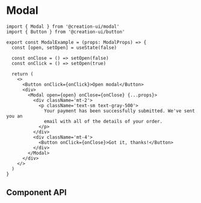 

# Modal

```tsx copy
import { Modal } from '@creation-ui/modal'
import { Button } from '@creation-ui/button'

export const ModalExample = (props: ModalProps) => {
  const [open, setOpen] = useState(false)

  const onClose = () => setOpen(false)
  const onClick = () => setOpen(true)

  return (
    <>
      <Button onClick={onClick}>Open modal</Button>
      <div>
        <Modal open={open} onClose={onClose} {...props}>
          <div className='mt-2'>
            <p className='text-sm text-gray-500'>
              Your payment has been successfully submitted. We've sent you an
              email with all of the details of your order.
            </p>
          </div>
          <div className='mt-4'>
            <Button onClick={onClose}>Got it, thanks!</Button>
          </div>
        </Modal>
      </div>
    </>
  )
}
```

<Container>
  <ModalExample />
</Container>


## Component API

<PropsTable
  properties={properties}
  name='Modal'
  description='Modal component props.'
/>
<PropsTable
  properties={properties}
  name='Modal.Title'
  description='Modal.Title component props.'
/>
